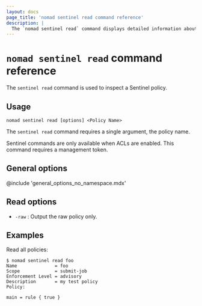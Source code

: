 ```yaml
---
layout: docs
page_title: 'nomad sentinel read command reference'
description: |
  The `nomad sentinel read` command displays detailed information about the specified Sentinel policy in Nomad Enterprise.
---
```


# `nomad sentinel read` command reference

The `sentinel read` command is used to inspect a Sentinel policy.

<EnterpriseAlert product="nomad"/>

## Usage

```plaintext
nomad sentinel read [options] <Policy Name>
```

The `sentinel read` command requires a single argument, the policy name.

Sentinel commands are only available when ACLs are enabled. This command
requires a management token.

## General options

@include 'general_options_no_namespace.mdx'

## Read options

- `-raw` : Output the raw policy only.

## Examples

Read all policies:

```shell-session
$ nomad sentinel read foo
Name              = foo
Scope             = submit-job
Enforcement Level = advisory
Description       = my test policy
Policy:

main = rule { true }

```
